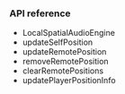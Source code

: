 <PlatformWrapper platform="react-native">

### API reference

- <Link to="{{Global.API_REF_RN_ROOT}}/class_ilocalspatialaudioengine.html">LocalSpatialAudioEngine</Link>

- <Link to="{{Global.API_REF_RN_ROOT}}/class_ibasespatialaudioengine.html#api_ibasespatialaudioengine_updateselfposition">updateSelfPosition</Link>

- <Link to="{{Global.API_REF_RN_ROOT}}/class_ilocalspatialaudioengine.html#api_ilocalspatialaudioengine_updateremoteposition">updateRemotePosition</Link>

- <Link to="{{Global.API_REF_RN_ROOT}}/class_ilocalspatialaudioengine.html#api_ilocalspatialaudioengine_removeremoteposition">removeRemotePosition</Link>

- <Link to="{{Global.API_REF_RN_ROOT}}/class_ilocalspatialaudioengine.html#api_ilocalspatialaudioengine_clearremotepositions">clearRemotePositions</Link>

- <Link to="{{Global.API_REF_RN_ROOT}}/class_ibasespatialaudioengine.html#api_ibasespatialaudioengine_updateplayerpositioninfo">updatePlayerPositionInfo</Link>


</PlatformWrapper>
